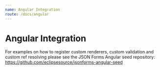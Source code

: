 ```yaml
---
name: Angular Integration
route: /docs/angular
---
```


# Angular Integration

For examples on how to register custom renderers, custom validation and custom ref resolving
please see the JSON Forms Angular seed repository: 
https://github.com/eclipsesource/jsonforms-angular-seed
